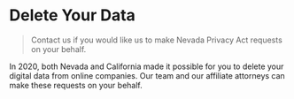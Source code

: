 <PublicLayout>

# Delete Your Data

> Contact us if you would like us to make Nevada Privacy Act requests on your
> behalf.

In 2020, both Nevada and California made it possible for you to delete your
digital data from online companies. Our team and our affiliate attorneys can
make these requests on your behalf.

</PublicLayout>
